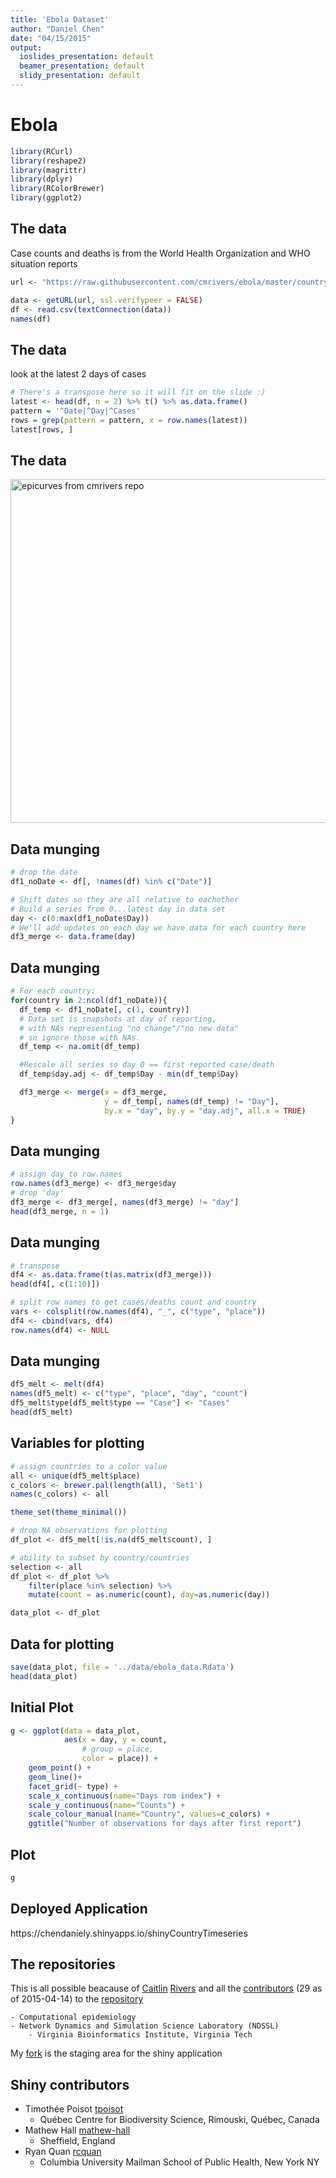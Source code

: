 ```yaml
---
title: 'Ebola Dataset'
author: "Daniel Chen"
date: "04/15/2015"
output:
  ioslides_presentation: default
  beamer_presentation: default
  slidy_presentation: default
---
```


# Ebola
```r
library(RCurl)
library(reshape2)
library(magrittr)
library(dplyr)
library(RColorBrewer)
library(ggplot2)
```

## The data
Case counts and deaths is from the World Health Organization and WHO situation reports
```r
url <- "https://raw.githubusercontent.com/cmrivers/ebola/master/country_timeseries.csv"

data <- getURL(url, ssl.verifypeer = FALSE)
df <- read.csv(textConnection(data))
names(df)
```

## The data
look at the latest 2 days of cases
```r
# There's a transpose here so it will fit on the slide :)
latest <- head(df, n = 2) %>% t() %>% as.data.frame()
pattern = '^Date|^Day|^Cases'
rows = grep(pattern = pattern, x = row.names(latest))
latest[rows, ]
```

## The data
<img src="../images/epicurves.png" alt="epicurves from cmrivers repo" style="height:550px;"/>

## Data munging
```r
# drop the date
df1_noDate <- df[, !names(df) %in% c("Date")]
```

```r
# Shift dates so they are all relative to eachother
# Build a series from 0...latest day in data set
day <- c(0:max(df1_noDate$Day))
# We'll add updates on each day we have data for each country here
df3_merge <- data.frame(day)
```

## Data munging
```r
# For each country:
for(country in 2:ncol(df1_noDate)){
  df_temp <- df1_noDate[, c(1, country)]
  # Data set is snapshots at day of reporting, 
  # with NAs representing "no change"/"no new data"
  # so ignore those with NAs.
  df_temp <- na.omit(df_temp)

  #Rescale all series so day 0 == first reported case/death
  df_temp$day.adj <- df_temp$Day - min(df_temp$Day)

  df3_merge <- merge(x = df3_merge, 
                     y = df_temp[, names(df_temp) != "Day"],
                     by.x = "day", by.y = "day.adj", all.x = TRUE)
}
```

## Data munging
```r
# assign day to row.names
row.names(df3_merge) <- df3_merge$day
# drop 'day'
df3_merge <- df3_merge[, names(df3_merge) != "day"]
head(df3_merge, n = 1)
```

## Data munging
```r
# transpose
df4 <- as.data.frame(t(as.matrix(df3_merge)))
head(df4[, c(1:10)])
```

```r
# split row names to get cases/deaths count and country
vars <- colsplit(row.names(df4), "_", c("type", "place"))
df4 <- cbind(vars, df4)
row.names(df4) <- NULL
```

## Data munging
```{r]}
df5_melt <- melt(df4)
names(df5_melt) <- c("type", "place", "day", "count")
df5_melt$type[df5_melt$type == "Case"] <- "Cases"
head(df5_melt)
```

## Variables for plotting
```r
# assign countries to a color value
all <- unique(df5_melt$place)
c_colors <- brewer.pal(length(all), 'Set1')
names(c_colors) <- all

theme_set(theme_minimal())

# drop NA observations for plotting
df_plot <- df5_melt[!is.na(df5_melt$count), ]

# ability to subset by country/countries
selection <- all
df_plot <- df_plot %>% 
    filter(place %in% selection) %>%
    mutate(count = as.numeric(count), day=as.numeric(day))

data_plot <- df_plot
```

## Data for plotting
```r
save(data_plot, file = '../data/ebola_data.Rdata')
head(data_plot)
```


## Initial Plot
```r
g <- ggplot(data = data_plot,
            aes(x = day, y = count,
                # group = place,
                color = place)) +
    geom_point() +
    geom_line()+
    facet_grid(~ type) +
    scale_x_continuous(name="Days rom index") +
    scale_y_continuous(name="Counts") +
    scale_colour_manual(name="Country", values=c_colors) +
    ggtitle("Number of observations for days after first report")
```

## Plot
```r
g
```



## Deployed Application

https://chendaniely.shinyapps.io/shinyCountryTimeseries

## The repositories

This is all possible beacause of [Caitlin](http://www.caitlinrivers.com/) [Rivers](https://twitter.com/cmyeaton) and all the [contributors](https://github.com/cmrivers/ebola/graphs/contributors) (29 as of 2015-04-14) to the [repository](https://github.com/cmrivers/ebola)

    - Computational epidemiology
    - Network Dynamics and Simulation Science Laboratory (NDSSL) 
        - Virginia Bioinformatics Institute, Virginia Tech

My [fork](https://github.com/chendaniely/ebola) is the staging area for the shiny application

## Shiny contributors
- Timothée Poisot [tpoisot](https://github.com/tpoisot)
    - Québec Centre for Biodiversity Science, Rimouski, Québec, Canada
- Mathew Hall [mathew-hall](https://github.com/mathew-hall/)
    - Sheffield, England
- Ryan Quan [rcquan](https://github.com/rcquan/)
    - Columbia University Mailman School of Public Health, New York NY
